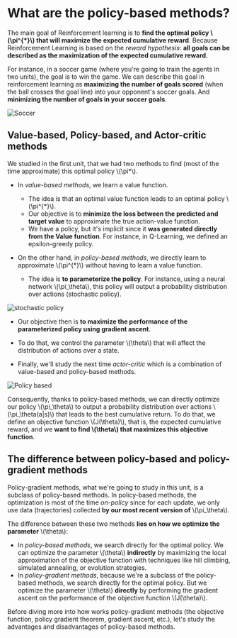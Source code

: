 # What are the policy-based methods?

The main goal of Reinforcement learning is to **find the optimal policy \\(\pi^{*}\\) that will maximize the expected cumulative reward**.
Because Reinforcement Learning is based on the *reward hypothesis*: **all goals can be described as the maximization of the expected cumulative reward.**

For instance, in a soccer game (where you're going to train the agents in two units), the goal is to win the game. We can describe this goal in reinforcement learning as
**maximizing the number of goals scored** (when the ball crosses the goal line) into your opponent's soccer goals. And **minimizing the number of goals in your soccer goals**.

<img src="https://huggingface.co/datasets/huggingface-deep-rl-course/course-images/resolve/main/en/unit6/soccer.jpg" alt="Soccer" />

## Value-based, Policy-based, and Actor-critic methods

We studied in the first unit, that we had two methods to find (most of the time approximate) this optimal policy \\(\pi*\\).

- In *value-based methods*, we learn a value function.
  - The idea is that an optimal value function leads to an optimal policy \\(\pi^{*}\\).
  - Our objective is to **minimize the loss between the predicted and target value** to approximate the true action-value function.
  - We have a policy, but it's implicit since it **was generated directly from the Value function**. For instance, in Q-Learning, we defined an epsilon-greedy policy.

- On the other hand, in *policy-based methods*, we directly learn to approximate \\(\pi^{*}\\) without having to learn a value function.
  - The idea is **to parameterize the policy**. For instance, using a neural network \\(\pi_\theta\\), this policy will output a probability distribution over actions (stochastic policy).

<img src="https://huggingface.co/datasets/huggingface-deep-rl-course/course-images/resolve/main/en/unit6/stochastic_policy.png" alt="stochastic policy" />

  - Our objective then is **to maximize the performance of the parameterized policy using gradient ascent**.
  - To do that, we control the parameter \\(\theta\\) that will affect the distribution of actions over a state.

- Finally, we'll study the next time *actor-critic* which is a combination of value-based and policy-based methods.

<img src="https://huggingface.co/datasets/huggingface-deep-rl-course/course-images/resolve/main/en/unit6/policy_based.png" alt="Policy based" />

Consequently, thanks to policy-based methods, we can directly optimize our policy \\(\pi_\theta\\) to output a probability distribution over actions \\(\pi_\theta(a|s)\\) that leads to the best cumulative return.
To do that, we define an objective function \\(J(\theta)\\), that is, the expected cumulative reward, and we **want to find \\(\theta\\) that maximizes this objective function**.

## The difference between policy-based and policy-gradient methods

Policy-gradient methods, what we're going to study in this unit, is a subclass of policy-based methods. In policy-based methods, the optimization is most of the time *on-policy* since for each update, we only use data (trajectories) collected **by our most recent version of** \\(\pi_\theta\\).

The difference between these two methods **lies on how we optimize the parameter** \\(\theta\\):

- In *policy-based methods*, we search directly for the optimal policy. We can optimize the parameter \\(\theta\\) **indirectly** by maximizing the local approximation of the objective function with techniques like hill climbing, simulated annealing, or evolution strategies.
- In *policy-gradient methods*, because we're a subclass of the policy-based methods, we search directly for the optimal policy. But we optimize the parameter \\(\theta\\) **directly** by performing the gradient ascent on the performance of the objective function \\(J(\theta)\\).

Before diving more into how works policy-gradient methods (the objective function, policy gradient theorem, gradient ascent, etc.), let's study the advantages and disadvantages of policy-based methods.
